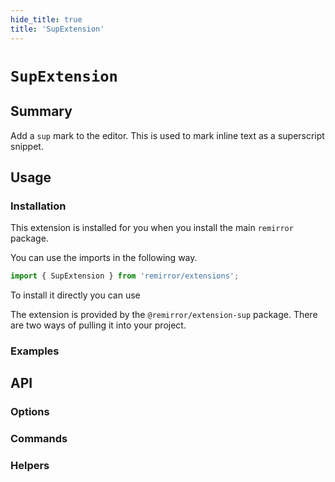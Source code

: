 ```yaml
---
hide_title: true
title: 'SupExtension'
---
```



# `SupExtension`

## Summary

Add a `sup` mark to the editor. This is used to mark inline text as a superscript snippet.

## Usage

### Installation

This extension is installed for you when you install the main `remirror` package.

You can use the imports in the following way.

```ts
import { SupExtension } from 'remirror/extensions';
```

To install it directly you can use

The extension is provided by the `@remirror/extension-sup` package. There are two ways of pulling it into your project.

### Examples

<Basic />

## API

### Options

### Commands

### Helpers
